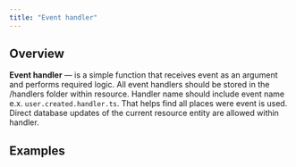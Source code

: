 ```yaml
---
title: "Event handler"
---
```



## Overview

**Event handler** — is a simple function that receives event as an argument and performs required logic. All event handlers should be stored in the /handlers folder within resource. Handler name should include event name e.x. `user.created.handler.ts`. That helps find all places were event is used. Direct database updates of the current resource entity are allowed within handler. 


## Examples